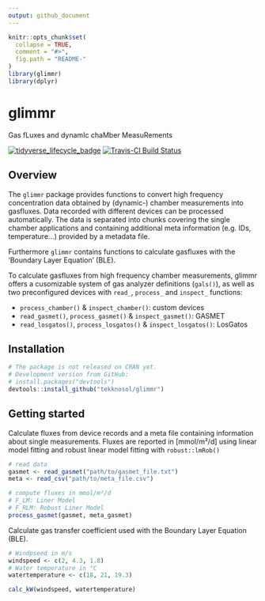 ```yaml
---
output: github_document
---
```


<!-- README.md is generated from README.Rmd. Please edit that file -->

```r
knitr::opts_chunk$set(
  collapse = TRUE,
  comment = "#>",
  fig.path = "README-"
)
library(glimmr)
library(dplyr)
```

# glimmr
Gas fLuxes and dynamIc chaMber MeasuRements

[![tidyverse_lifecycle_badge](https://img.shields.io/badge/lifecycle-experimental-orange.svg)](https://www.tidyverse.org/lifecycle/#experimental)
[![Travis-CI Build Status](https://travis-ci.org/tekknosol/glimmr.svg?branch=master)](https://travis-ci.org/tekknosol/glimmr)

## Overview
The `glimmr` package provides functions to convert high frequency concentration data
obtained by (dynamic-) chamber measurements into gasfluxes. Data recorded with different devices can be processed automatically. The data is separated into chunks covering the single chamber applications and containing additional meta information (e.g. IDs, temperature...) provided by a metadata file.

Furthermore `glimmr` contains functions to calculate gasfluxes with the 'Boundary Layer Equation' (BLE). 

To calculate gasfluxes from high frequency chamber measurements, glimmr offers a cusomizable system of gas analyzer definitions (`gals()`), as well as two preconfigured devices with `read_`, `process_` and `inspect_` functions:

* `process_chamber()` & `inspect_chamber()`: custom devices
* `read_gasmet()`, `process_gasmet()` & `inspect_gasmet()`: GASMET
* `read_losgatos()`, `process_losgatos()` & `inspect_losgatos()`: LosGatos

## Installation

```r
# The package is not released on CRAN yet.
# Development version from GitHub:
# install.packages("devtools")
devtools::install_github("tekknosol/glimmr")
```

## Getting started
Calculate fluxes from device records and a meta file containing information about single measurements.
Fluxes are reported in [mmol/m²/d] using linear model fitting and robust linear model fitting with `robust::lmRob()`

```r
# read data
gasmet <- read_gasmet("path/to/gasmet_file.txt")
meta <- read_csv("path/to/meta_file.csv")

# compute fluxes in mmol/m²/d
# F_LM: Liner Model
# F_RLM: Robust Liner Model
process_gasmet(gasmet, meta_gasmet)
```

Calculate gas transfer coefficient used with the Boundary Layer Equation (BLE).

```r
# Windpseed in m/s
windspeed <- c(2, 4.3, 1.8) 
# Water temperature in °C
watertemperature <- c(18, 21, 19.3) 

calc_kW(windspeed, watertemperature)
```
